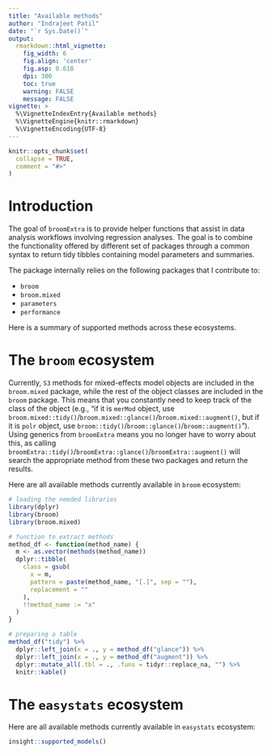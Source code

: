 ---
title: "Available methods"
author: "Indrajeet Patil"
date: "`r Sys.Date()`"
output:
  rmarkdown::html_vignette:
    fig_width: 6
    fig.align: 'center'
    fig.asp: 0.618
    dpi: 300
    toc: true
    warning: FALSE
    message: FALSE
vignette: >
  %\VignetteIndexEntry{Available methods}
  %\VignetteEngine{knitr::rmarkdown}
  %\VignetteEncoding{UTF-8}
---

```{r, include = FALSE}
knitr::opts_chunk$set(
  collapse = TRUE,
  comment = "#>"
)
```

# Introduction

The goal of `broomExtra` is to provide helper functions that assist in data
analysis workflows involving regression analyses. The goal is to combine the
functionality offered by different set of packages through a common syntax to
return tidy tibbles containing model parameters and summaries.

The package internally relies on the following packages that I contribute to:

  - `broom`
  - `broom.mixed`
  - `parameters`
  - `performance`

Here is a summary of supported methods across these ecosystems.

# The `broom` ecosystem

Currently, `S3` methods for mixed-effects model objects are included in the
`broom.mixed` package, while the rest of the object classes are included in the
`broom` package. This means that you constantly need to keep track of the class
of the object (e.g., "if it is `merMod` object, use
`broom.mixed::tidy()`/`broom.mixed::glance()`/`broom.mixed::augment()`, but if
it is `polr` object, use `broom::tidy()`/`broom::glance()`/`broom::augment()`").
Using generics from `broomExtra` means you no longer have to worry about this,
as calling `broomExtra::tidy()`/`broomExtra::glance()`/`broomExtra::augment()`
will search the appropriate method from these two packages and return the
results.

Here are all available methods currently available in `broom` ecosystem:

```{r list, echo = FALSE, message = FALSE}
# loading the needed libraries
library(dplyr)
library(broom)
library(broom.mixed)

# function to extract methods
method_df <- function(method_name) {
  m <- as.vector(methods(method_name))
  dplyr::tibble(
    class = gsub(
      x = m,
      pattern = paste(method_name, "[.]", sep = ""),
      replacement = ""
    ),
    !!method_name := "x"
  )
}

# preparing a table
method_df("tidy") %>%
  dplyr::left_join(x = ., y = method_df("glance")) %>%
  dplyr::left_join(x = ., y = method_df("augment")) %>%
  dplyr::mutate_all(.tbl = ., .funs = tidyr::replace_na, "") %>%
  knitr::kable()
```

# The `easystats` ecosystem

Here are all available methods currently available in `easystats` ecosystem:

```{r}
insight::supported_models()
```